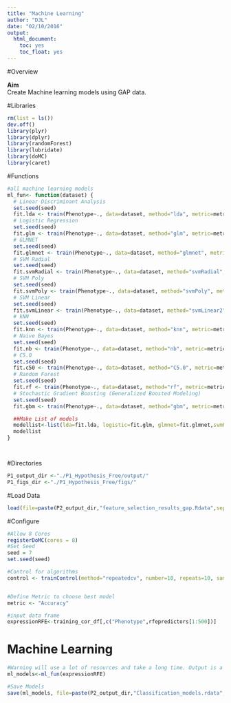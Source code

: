 ```yaml
---
title: "Machine Learning"
author: "DJL"
date: "02/10/2016"
output:
  html_document:
    toc: yes
    toc_float: yes
---
```


#Overview

**Aim**  
Create Machine learning models using GAP data. 


#Libraries
```r
rm(list = ls())
dev.off()
library(plyr)
library(dplyr)
library(randomForest)
library(lubridate)
library(doMC)
library(caret)

```

#Functions
```r

#all machine learning models
ml_fun<- function(dataset) {
  # Linear Discriminant Analysis
  set.seed(seed)
  fit.lda <- train(Phenotype~., data=dataset, method="lda", metric=metric, preProc=c("center", "scale"), trControl=control)
  # Logistic Regression
  set.seed(seed)
  fit.glm <- train(Phenotype~., data=dataset, method="glm", metric=metric, trControl=control)
  # GLMNET
  set.seed(seed)
  fit.glmnet <- train(Phenotype~., data=dataset, method="glmnet", metric=metric, preProc=c("center", "scale"), trControl=control)
  # SVM Radial
  set.seed(seed)
  fit.svmRadial <- train(Phenotype~., data=dataset, method="svmRadial", metric=metric, preProc=c("center", "scale"), trControl=control, fit=FALSE)
  # SVM Poly
  set.seed(seed)
  fit.svmPoly <- train(Phenotype~., data=dataset, method="svmPoly", metric=metric, preProc=c("center", "scale"), trControl=control, fit=FALSE)
  # SVM Linear
  set.seed(seed)
  fit.svmLinear <- train(Phenotype~., data=dataset, method="svmLinear2", metric=metric, preProc=c("center", "scale"), trControl=control, fit=FALSE)
  # kNN
  set.seed(seed)
  fit.knn <- train(Phenotype~., data=dataset, method="knn", metric=metric, preProc=c("center", "scale"), trControl=control)
  # Naive Bayes
  set.seed(seed)
  fit.nb <- train(Phenotype~., data=dataset, method="nb", metric=metric, trControl=control)
  # C5.0
  set.seed(seed)
  fit.c50 <- train(Phenotype~., data=dataset, method="C5.0", metric=metric, trControl=control)
  # Random Forest
  set.seed(seed)
  fit.rf <- train(Phenotype~., data=dataset, method="rf", metric=metric, trControl=control)
  # Stochastic Gradient Boosting (Generalized Boosted Modeling)
  set.seed(seed)
  fit.gbm <- train(Phenotype~., data=dataset, method="gbm", metric=metric, trControl=control, verbose=FALSE)

  ##Make List of models
  modellist<-list(lda=fit.lda, logistic=fit.glm, glmnet=fit.glmnet,svmRad=fit.svmRadial,svmPoly=fit.svmPoly,svmLinear=fit.svmLinear, knn=fit.knn, nb=fit.nb,c50=fit.c50, rf=fit.rf, gbm=fit.gbm)
  modellist
}




```


#Directories
```r

P1_output_dir <-"./P1_Hypothesis_Free/output/"
P1_figs_dir <-"./P1_Hypothesis_Free/figs/"

```

#Load Data
```r

load(file=paste(P2_output_dir,"feature_selection_results_gap.Rdata",sep=""))


```

#Configure
```r

#Allow 8 Cores
registerDoMC(cores = 8) 
#Set Seed
seed = 7
set.seed(seed)

#Control for algorithms
control <- trainControl(method="repeatedcv", number=10, repeats=10, sampling="down", savePredictions="all") ## Steve added sampling argument. READ!!


#Define Metric to choose best model
metric <- "Accuracy"

#input data frame
expressionRFE<-training_cor_df[,c("Phenotype",rfepredictors[1:500])]

```

# Machine Learning
```r

#Warning will use a lot of resources and take a long time. Output is a list of machine learning models. 
ml_models<-ml_fun(expressionRFE)

#Save Models
save(ml_models, file=paste(P2_output_dir,"Classification_models.rdata",sep=""), compress = T)

```

